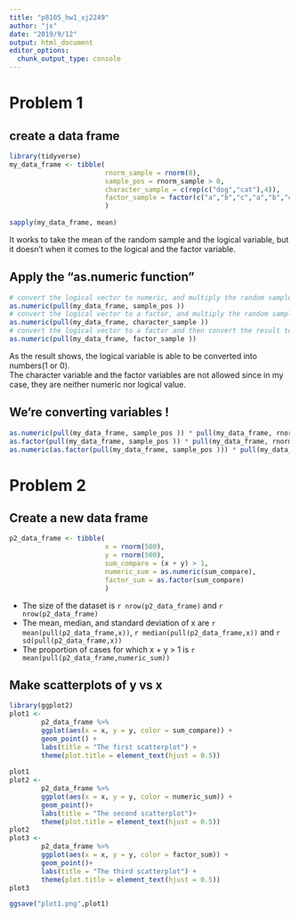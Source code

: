 ```yaml
---
title: "p8105_hw1_xj2249"
author: "jx"
date: "2019/9/12"
output: html_document
editor_options: 
  chunk_output_type: console
---
```


# Problem 1 
## create a data frame
```r
library(tidyverse)
my_data_frame <- tibble(
                        rnorm_sample = rnorm(8), 
                        sample_pos = rnorm_sample > 0,
                        character_sample = c(rep(c("dog","cat"),4)), 
                        factor_sample = factor(c("a","b","c","a","b","c","a","b"))
                        )
               
sapply(my_data_frame, mean)

```
It works to take the mean of the random sample and the logical variable, but it doesn't when it 
comes to the logical and the factor variable.

## Apply the "as.numeric function"
```r
# convert the logical vector to numeric, and multiply the random sample by the result
as.numeric(pull(my_data_frame, sample_pos ))
# convert the logical vector to a factor, and multiply the random sample by the result
as.numeric(pull(my_data_frame, character_sample ))
# convert the logical vector to a factor and then convert the result to numeric, and multiply the random sample by the result
as.numeric(pull(my_data_frame, factor_sample ))
```
As the result shows, the logical variable is able to be converted into numbers(1 or 0).  
The character variable and the factor variables are not allowed since in my case, they are neither numeric nor logical value. 

## We're converting variables ! 
```r
as.numeric(pull(my_data_frame, sample_pos )) * pull(my_data_frame, rnorm_sample )
as.factor(pull(my_data_frame, sample_pos )) * pull(my_data_frame, rnorm_sample )
as.numeric(as.factor(pull(my_data_frame, sample_pos ))) * pull(my_data_frame, rnorm_sample )
```

# Problem 2
## Create a new data frame
```r
p2_data_frame <- tibble(
                        x = rnorm(500), 
                        y = rnorm(500),
                        sum_compare = (x + y) > 1, 
                        numeric_sum = as.numeric(sum_compare),
                        factor_sum = as.factor(sum_compare)
                        )
```

* The size of the dataset is `r nrow(p2_data_frame)` and `r nrow(p2_data_frame)`
* The mean, median, and standard deviation of x are
`r mean(pull(p2_data_frame,x)) `, `r median(pull(p2_data_frame,x)) ` and `r sd(pull(p2_data_frame,x))`
* The proportion of cases for which x + y > 1 is `r mean(pull(p2_data_frame,numeric_sum))`

## Make scatterplots of y vs x
```r
library(ggplot2)
plot1 <- 
        p2_data_frame %>% 
        ggplot(aes(x = x, y = y, color = sum_compare)) + 
        geom_point() + 
        labs(title = "The first scatterplot") + 
        theme(plot.title = element_text(hjust = 0.5))
        
plot1 
plot2 <-
        p2_data_frame %>% 
        ggplot(aes(x = x, y = y, color = numeric_sum)) + 
        geom_point()+ 
        labs(title = "The second scatterplot")+ 
        theme(plot.title = element_text(hjust = 0.5))
plot2 
plot3 <-
        p2_data_frame %>% 
        ggplot(aes(x = x, y = y, color = factor_sum)) + 
        geom_point()+ 
        labs(title = "The third scatterplot") +
        theme(plot.title = element_text(hjust = 0.5))
plot3 

ggsave("plot1.png",plot1)

```



